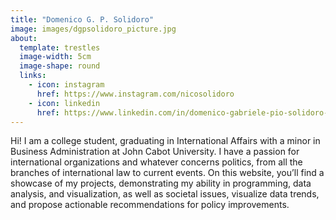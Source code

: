 ```yaml
---
title: "Domenico G. P. Solidoro"
image: images/dgpsolidoro_picture.jpg
about:
  template: trestles
  image-width: 5cm
  image-shape: round
  links:
    - icon: instagram
      href: https://www.instagram.com/nicosolidoro
    - icon: linkedin
      href: https://www.linkedin.com/in/domenico-gabriele-pio-solidoro-b3414b1a1/
---
```


Hi! I am a college student, graduating in International Affairs with a minor in Business Administration at John Cabot University. I have a passion for international organizations and whatever concerns politics, from all the branches of international law to current events. On this website, you'll find a showcase of my projects, demonstrating my ability in programming, data analysis, and visualization, as well as societal issues, visualize data trends, and propose actionable recommendations for policy improvements.





